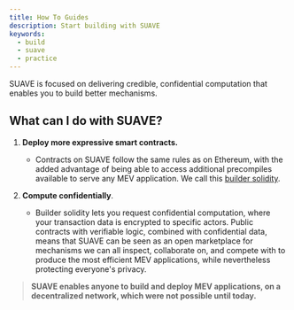 ```yaml
---
title: How To Guides
description: Start building with SUAVE
keywords:
  - build
  - suave
  - practice
---
```


SUAVE is focused on delivering credible, confidential computation that enables you to build better mechanisms.

## What can I do with SUAVE?

1. **Deploy more expressive smart contracts.** 
    - Contracts on SUAVE follow the same rules as on Ethereum, with the added advantage of being able to access additional precompiles available to serve any MEV application. We call this [builder solidity](/builder-solidity).

2. **Compute confidentially**. 
    - Builder solidity lets you request confidential computation, where your transaction data is encrypted to specific actors. Public contracts with verifiable logic, combined with confidential data, means that SUAVE can be seen as an open marketplace for mechanisms we can all inspect, collaborate on, and compete with to produce the most efficient MEV applications, while nevertheless protecting everyone's privacy.

> **SUAVE enables anyone to build and deploy MEV applications, on a decentralized network, which were not possible until today.**  